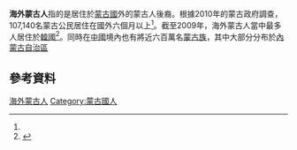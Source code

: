 {{Infobox ethnic group
|group      = 海外蒙古人<br />{{lang|mn|Гадаадад дахь монголчууд}}
|image      = [[Image:Flag_of_Mongolia.svg|border]]
|population = 107,140 (2010)<ref name="pop2010">{{Cite web |url=http://toollogo2010.mn/doc/Main%20results_20110615_to%20EZBH_for%20print.pdf |title=2010 оны тооллого |accessdate=2015-02-10 |archive-date=2013-05-23 |archive-url=https://web.archive.org/web/20130523192831/http://www.toollogo2010.mn/doc/Main%20results_20110615_to%20EZBH_for%20print.pdf |dead-url=no }}</ref>
|region1    = {{flagcountry|South Korea}}
|pop1       = 30,674 (2009)
|ref1       = <ref name="Immigration.go.kr">{{citation|url=http://www.immigration.go.kr/HP/COM/bbs_003/ListShowData.do?strNbodCd=noti0096&strWrtNo=120&strAnsNo=A&strOrgGbnCd=104000&strRtnURL=IMM_6050&strAllOrgYn=N&strThisPage=1&strFilePath=imm/|chapter=체류외국인 국적별 현황|title=|4=2009년도 출입국통계연보|publisher=Ministry of Justice|publication-place=South Korea|year=2009|accessdate=2011-03-21|page=262|archive-date=2020-04-15|archive-url=https://web.archive.org/web/20200415231737/http://www.immigration.go.kr/HP/COM/bbs_003/ListShowData.do?strNbodCd=noti0096&strWrtNo=120&strAnsNo=A&strOrgGbnCd=104000&strRtnURL=IMM_6050&strAllOrgYn=N&strThisPage=1&strFilePath=imm%2F|dead-url=no}}</ref>
|region2    = {{flagcountry|United States}}
|pop2       = 18,344 (2010)
|ref2       = <ref name="census2010">{{cite web |url=http://factfinder2.census.gov/faces/tableservices/jsf/pages/productview.xhtml?pid=DEC_10_SF2_SF2DP1&prodType=table |title=Profile of General Population and Housing Characteristics: 2010 Census Summary File 2, Mongolian alone or in any combination (465) & (100-299) or (300, A01-Z99) or (400-999) |work=American FactFinder |publisher=[[美國人口普查局|美國人口普查局]] |accessdate=2012-10-08 |archive-date=2012-08-17 |archive-url=https://web.archive.org/web/20120817091000/http://factfinder2.census.gov/faces/tableservices/jsf/pages/productview.xhtml?pid=DEC_10_SF2_SF2DP1&prodType=table |dead-url=no }}</ref>
|region3    = {{flagcountry|Czech Republic}}
|pop3       = 7,515 (2007)
|ref3       = <ref name="MW7500">{{citation|periodical=Mongolia Web|title=Latest numbers show 7,500 Mongolians working in Czech Republic|date=2008-02-19|accessdate=2008-10-04|url=http://www.mongolia-web.com/content/view/1630/2/|archive-date=2017-06-30|archive-url=https://web.archive.org/web/20170630063142/http://www.mongolia-web.com/content/view/1630/2/|dead-url=no}}</ref>
|region4    = {{flagcountry|China}}
|pop4       = 7,273 (2010) 
|ref4       = <ref name="pop2010"></ref>
|region5    = {{flagcountry|United Kingdom}}
|pop5       = 7,000 (2009)
|ref5       = <ref name=IOM>{{cite web|url=http://www.iomlondon.org/doc/mapping/IOM_MONGOLIA.pdf|title=Mongolia: Mapping exercise|publisher=[[國際移民組織|國際移民組織]]|location=London|date=May 2009|accessdate=2010-05-16|deadurl=yes|archiveurl=https://web.archive.org/web/20110716163516/http://www.iomlondon.org/doc/mapping/IOM_MONGOLIA.pdf|archivedate=2011-07-16}}</ref>
|region6    = {{flagcountry|Canada}}
|pop6       = 5,355 (2011)
|ref6       = <ref name="Mongolian Canadians">{{cite web |url=http://www12.statcan.gc.ca/nhs-enm/2011/dp-pd/dt-td/Rp-eng.cfm?TABID=2&LANG=E&APATH=3&DETAIL=0&DIM=0&FL=A&FREE=0&GC=0&GID=1118296&GK=0&GRP=0&PID=105396&PRID=0&PTYPE=105277&S=0&SHOWALL=0&SUB=0&Temporal=2013&THEME=95&VID=0&VNAMEE=&VNAMEF=&D1=0&D2=0&D3=0&D4=0&D5=0&D6=0 |author=[[加拿大統計局|加拿大統計局]] |title=2011 National Household Survey: Data tables |accessdate=2014-02-18 |archive-date=2018-12-24 |archive-url=https://web.archive.org/web/20181224190955/https://www12.statcan.gc.ca/nhs-enm/2011/dp-pd/dt-td/Rp-eng.cfm?TABID=2&LANG=E&APATH=3&DETAIL=0&DIM=0&FL=A&FREE=0&GC=0&GID=1118296&GK=0&GRP=0&PID=105396&PRID=0&PTYPE=105277&S=0&SHOWALL=0&SUB=0&Temporal=2013&THEME=95&VID=0&VNAMEE=&VNAMEF=&D1=0&D2=0&D3=0&D4=0&D5=0&D6=0%20 |dead-url=no }}</ref>
|region7    = {{flagcountry|Japan}}
|pop7       = 4,774 (2011)
|ref7       = <ref>{{citation|url=http://www.mofa.go.jp/mofaj/area/mongolia/data.html|publisher=[[外務省_(日本)|日本外務省]]|publication-place=Tokyo, Japan|chapter=モンゴル国|title=各国・地域情勢|accessdate=2010-09-08|date=May 2005|archive-date=2016-05-13|archive-url=https://web.archive.org/web/20160513015450/http://www.mofa.go.jp/mofaj/area/mongolia/data.html|dead-url=no}}</ref><ref>{{citation|publisher=[[日本法務省|日本法務省]]|publication-place=Tokyo, Japan|chapter=統計表１|title=国籍（出身地）別　在留資格（在留目的）別　外国人登録者|date=2003-05-30|accessdate=2007-08-17|url=http://www.moj.go.jp/PRESS/030530-1/030530-1-12.pdf|deadurl=yes|archiveurl=https://web.archive.org/web/20071011105837/http://www.moj.go.jp/PRESS/030530-1/030530-1-12.pdf|archivedate=2007-10-11}}</ref>
|region8    = 
|pop8       = 
|ref8       = 
|region9    = 
|pop9       = 
|ref9       = 
|region10   = 
|pop10      = 
|ref10      = 
|region11   = 
|pop11      = 
|ref11      = 
|region12   = 
|pop12      = 
|ref12      = 
|region13   = 
|pop13      = 
|ref13      = 
|region14   = 
|pop14      = 
|ref14      = 
|languages  = [[蒙古語|蒙古語]]
|religions  = 
|related    = [[蒙古族|蒙古族]]
|footnotes  = 
}}
'''海外蒙古人'''指的是居住於[[蒙古國|蒙古國]]外的蒙古人後裔。根據2010年的蒙古政府調查，107,140名蒙古公民居住在國外六個月以上<ref name="pop2010"/>。截至2009年，海外蒙古人當中最多人居住於[[韓國|韓國]]<ref name="TaipeiTimes">{{citation|url=http://www.taipeitimes.com/News/world/archives/2003/10/13/2003071505|periodical=Taipei Times|date=2003-10-13|accessdate=2007-08-17|title=Mongolians, Koreans share ancient bonds|archive-date=2012-02-04|archive-url=https://www.webcitation.org/65CbJa7od?url=http://www.taipeitimes.com/News/world/archives/2003/10/13/2003071505|dead-url=no}}</ref>。同時在[[中國|中國]]境內也有將近六百萬名[[蒙古族|蒙古族]]，其中大部分分布於[[內蒙古自治區|內蒙古自治區]]

== 參考資料 ==
<references />

{{海外蒙古人}}

[[Category:海外蒙古人|]]
[[Category:蒙古國人|Category:蒙古國人]]